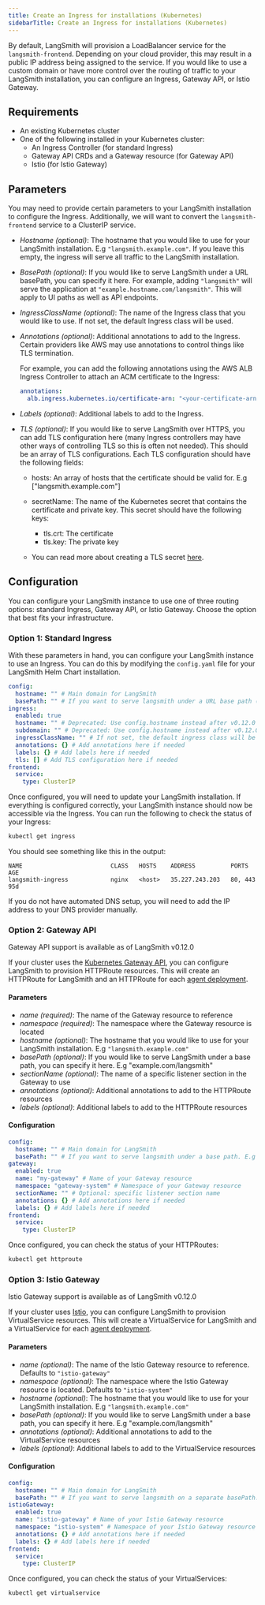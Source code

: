 ```yaml
---
title: Create an Ingress for installations (Kubernetes)
sidebarTitle: Create an Ingress for installations (Kubernetes)
---
```


By default, LangSmith will provision a LoadBalancer service for the `langsmith-frontend`. Depending on your cloud provider, this may result in a public IP address being assigned to the service. If you would like to use a custom domain or have more control over the routing of traffic to your LangSmith installation, you can configure an Ingress, Gateway API, or Istio Gateway.

## Requirements

* An existing Kubernetes cluster
* One of the following installed in your Kubernetes cluster:
  * An Ingress Controller (for standard Ingress)
  * Gateway API CRDs and a Gateway resource (for Gateway API)
  * Istio (for Istio Gateway)

## Parameters

You may need to provide certain parameters to your LangSmith installation to configure the Ingress. Additionally, we will want to convert the `langsmith-frontend` service to a ClusterIP service.

* *Hostname (optional)*: The hostname that you would like to use for your LangSmith installation. E.g `"langsmith.example.com"`. If you leave this empty, the ingress will serve all traffic to the LangSmith installation.

* *BasePath (optional)*: If you would like to serve LangSmith under a URL basePath, you can specify it here. For example, adding `"langsmith"` will serve the application at `"example.hostname.com/langsmith"`. This will apply to UI paths as well as API endpoints.

* *IngressClassName (optional)*: The name of the Ingress class that you would like to use. If not set, the default Ingress class will be used.

* *Annotations (optional)*: Additional annotations to add to the Ingress. Certain providers like AWS may use annotations to control things like TLS termination.

  For example, you can add the following annotations using the AWS ALB Ingress Controller to attach an ACM certificate to the Ingress:

  ```yaml
  annotations:
    alb.ingress.kubernetes.io/certificate-arn: "<your-certificate-arn>"
  ```

* *Labels (optional)*: Additional labels to add to the Ingress.

* *TLS (optional)*: If you would like to serve LangSmith over HTTPS, you can add TLS configuration here (many Ingress controllers may have other ways of controlling TLS so this is often not needed). This should be an array of TLS configurations. Each TLS configuration should have the following fields:

  * hosts: An array of hosts that the certificate should be valid for. E.g \["langsmith.example.com"]

  * secretName: The name of the Kubernetes secret that contains the certificate and private key. This secret should have the following keys:

    * tls.crt: The certificate
    * tls.key: The private key

  * You can read more about creating a TLS secret [here](https://kubernetes.io/do/langsmith/observability-concepts/services-networking/ingress/#tls).

## Configuration

You can configure your LangSmith instance to use one of three routing options: standard Ingress, Gateway API, or Istio Gateway. Choose the option that best fits your infrastructure.

### Option 1: Standard Ingress

With these parameters in hand, you can configure your LangSmith instance to use an Ingress. You can do this by modifying the `config.yaml` file for your LangSmith Helm Chart installation.

```yaml
config:
  hostname: "" # Main domain for LangSmith
  basePath: "" # If you want to serve langsmith under a URL base path (e.g., /langsmith)
ingress:
  enabled: true
  hostname: "" # Deprecated: Use config.hostname instead after v0.12.0
  subdomain: "" # Deprecated: Use config.hostname instead after v0.12.0
  ingressClassName: "" # If not set, the default ingress class will be used
  annotations: {} # Add annotations here if needed
  labels: {} # Add labels here if needed
  tls: [] # Add TLS configuration here if needed
frontend:
  service:
    type: ClusterIP
```

Once configured, you will need to update your LangSmith installation. If everything is configured correctly, your LangSmith instance should now be accessible via the Ingress. You can run the following to check the status of your Ingress:

```bash
kubectl get ingress
```

You should see something like this in the output:

```
NAME                         CLASS   HOSTS    ADDRESS          PORTS     AGE
langsmith-ingress            nginx   <host>   35.227.243.203   80, 443   95d
```

<Warning>
If you do not have automated DNS setup, you will need to add the IP address to your DNS provider manually.
</Warning>

### Option 2: Gateway API

<Note>
Gateway API support is available as of LangSmith v0.12.0
</Note>

If your cluster uses the [Kubernetes Gateway API](https://gateway-api.sigs.k8s.io/), you can configure LangSmith to provision HTTPRoute resources. This will create an HTTPRoute for LangSmith and an HTTPRoute for each [agent deployment](/langsmith/deployments).

#### Parameters

* *name (required)*: The name of the Gateway resource to reference
* *namespace (required)*: The namespace where the Gateway resource is located
* *hostname (optional)*: The hostname that you would like to use for your LangSmith installation. E.g `"langsmith.example.com"`
* *basePath (optional)*: If you would like to serve LangSmith under a base path, you can specify it here. E.g "example.com/langsmith"
* *sectionName (optional)*: The name of a specific listener section in the Gateway to use
* *annotations (optional)*: Additional annotations to add to the HTTPRoute resources
* *labels (optional)*: Additional labels to add to the HTTPRoute resources

#### Configuration

```yaml
config:
  hostname: "" # Main domain for LangSmith
  basePath: "" # If you want to serve langsmith under a base path. E.g "example.com/langsmith"
gateway:
  enabled: true
  name: "my-gateway" # Name of your Gateway resource
  namespace: "gateway-system" # Namespace of your Gateway resource
  sectionName: "" # Optional: specific listener section name
  annotations: {} # Add annotations here if needed
  labels: {} # Add labels here if needed
frontend:
  service:
    type: ClusterIP
```

Once configured, you can check the status of your HTTPRoutes:

```bash
kubectl get httproute
```

### Option 3: Istio Gateway

<Note>
Istio Gateway support is available as of LangSmith v0.12.0
</Note>

If your cluster uses [Istio](https://istio.io/), you can configure LangSmith to provision VirtualService resources. This will create a VirtualService for LangSmith and a VirtualService for each [agent deployment](/langsmith/deployments).

#### Parameters

* *name (optional)*: The name of the Istio Gateway resource to reference. Defaults to `"istio-gateway"`
* *namespace (optional)*: The namespace where the Istio Gateway resource is located. Defaults to `"istio-system"`
* *hostname (optional)*: The hostname that you would like to use for your LangSmith installation. E.g `"langsmith.example.com"`
* *basePath (optional)*: If you would like to serve LangSmith under a base path, you can specify it here. E.g "example.com/langsmith"
* *annotations (optional)*: Additional annotations to add to the VirtualService resources
* *labels (optional)*: Additional labels to add to the VirtualService resources

#### Configuration

```yaml
config:
  hostname: "" # Main domain for LangSmith
  basePath: "" # If you want to serve langsmith on a separate basePath. E.g "example.com/langsmith"
istioGateway:
  enabled: true
  name: "istio-gateway" # Name of your Istio Gateway resource
  namespace: "istio-system" # Namespace of your Istio Gateway resource
  annotations: {} # Add annotations here if needed
  labels: {} # Add labels here if needed
frontend:
  service:
    type: ClusterIP
```

Once configured, you can check the status of your VirtualServices:

```bash
kubectl get virtualservice
```
